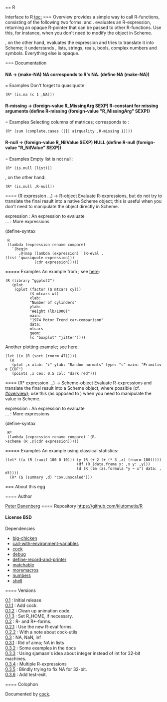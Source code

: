 == R

Interface to R
[[toc:]]
=== Overview
{{R}} provides a simple way to call R-functions, consisting of the following two forms: {{R}} and {{R*}}. {{R}} evaluates an R-expression, returning an opaque R-pointer that can be passed to other R-functions. Use this, for instance, when you don't need to modify the object in Scheme.


{{R*}}, on the other hand, evaluates the expression and tries to translate it into Scheme; it understands {{NULL}}, lists, strings, reals, bools, complex numbers and symbols. Everything else is opaque.


=== Documentation
==== {{NA}}
<constant>NA → (make-NA)</constant>
NA corresponds to R's NA.
<enscript highlight="scheme">(define NA (make-NA))
</enscript>
===== Examples
Don't forget to quasiquote:
 (R* (is.na (c 1 ,NA)))
==== {{R-missing}}
<constant>R-missing → (foreign-value R_MissingArg SEXP)</constant>
R-constant for missing arguments
<enscript highlight="scheme">(define R-missing (foreign-value "R_MissingArg" SEXP))
</enscript>
===== Examples
Selecting columns of matrices; corresponds to {{sum(complete.cases(airquality[, -1]))}}:
 (R* (sum (complete.cases (|[| airquality ,R-missing 1))))
==== {{R-null}}
<constant>R-null → (foreign-value R_NilValue SEXP)</constant>
NULL
<enscript highlight="scheme">(define R-null (foreign-value "R_NilValue" SEXP))
</enscript>
===== Examples
Empty list is not null:
 (R* (is.null (list)))
{{NULL}}, on the other hand:
 (R* (is.null ,R-null))
==== {{R}}
<syntax>(R expression ...) → R-object</syntax>
Evaluate R-expressions, but do not try to translate the final
result into a native Scheme object; this is useful when you don't need
to manipulate the object directly in Scheme.
; expression : An expression to evaluate
; ... : More expressions
<enscript highlight="scheme">(define-syntax
  R
  (lambda (expression rename compare)
    `(begin
       ,@(map (lambda (expression) `(R-eval ,(list 'quasiquote expression)))
              (cdr expression)))))
</enscript>
===== Examples
An example from {{ggplot2}}; see [[https://raw.github.com/klutometis/R/master/doc/ggplot.png|here]]:
 (R (library "ggplot2")
    (plot
     (qplot (factor ($ mtcars cyl))
            ($ mtcars wt)
            xlab:
            "Number of cylinders"
            ylab:
            "Weight (lb/1000)"
            main:
            "1974 Motor Trend car-comparison"
            data:
            mtcars
            geom:
            (c "boxplot" "jitter"))))
Another plotting example; see [[https://raw.github.com/klutometis/R/master/doc/plot.png|here]]:
 (let ((x (R (sort (rnorm 47)))))
   (R
    (plot ,x xlab: "i" ylab: "Random normals" type: "s" main: "Primitive ECDF")
    (points ,x cex: 0.5 col: "dark red")))
==== {{R*}}
<syntax>(R* expression ...) → Scheme-object</syntax>
Evaluate R-expressions and translate the final result into a
Scheme object, where possible (cf. [[#overview]]); use this (as opposed
to {{R}}) when you need to manipulate the value in Scheme.
; expression : An expression to evaluate
; ... : More expressions
<enscript highlight="scheme">(define-syntax
  R*
  (lambda (expression rename compare) `(R->scheme (R ,@(cdr expression)))))
</enscript>
===== Examples
An example using classical statistics:
 (let* ((x (R (runif 100 0 10))) (y (R (+ 2 (+ (* 3 ,x) (rnorm 100)))))
                                 (df (R (data.frame x: ,x y: ,y)))
                                 (d (R (lm (as.formula "y ~ x") data: ,df))))
   (R* ($ (summary ,d) "cov.unscaled")))
=== About this egg

==== Author

[[/users/klutometis|Peter Danenberg]]
==== Repository
[[https://github.com/klutometis/R]]
==== License
BSD
==== Dependencies
* [[big-chicken]]
* [[call-with-environment-variables]]
* [[cock]]
* [[debug]]
* [[define-record-and-printer]]
* [[matchable]]
* [[moremacros]]
* [[numbers]]
* [[shell]]

==== Versions
; [[https://github.com/klutometis/R/releases/tag/0.1|0.1]] : Initial release
; [[https://github.com/klutometis/R/releases/tag/0.1.1|0.1.1]] : Add cock.
; [[https://github.com/klutometis/R/releases/tag/0.1.2|0.1.2]] : Clean up animation code.
; [[https://github.com/klutometis/R/releases/tag/0.1.3|0.1.3]] : Set R_HOME, if necessary.
; [[https://github.com/klutometis/R/releases/tag/0.2|0.2]] : R- and R*-forms.
; [[https://github.com/klutometis/R/releases/tag/0.2.1|0.2.1]] : Use the new R-eval forms.
; [[https://github.com/klutometis/R/releases/tag/0.2.2|0.2.2]] : With a note about cock-utils
; [[https://github.com/klutometis/R/releases/tag/0.3|0.3]] : NA, NaN, inf
; [[https://github.com/klutometis/R/releases/tag/0.3.1|0.3.1]] : Rid of aima; NA in lists
; [[https://github.com/klutometis/R/releases/tag/0.3.2|0.3.2]] : Some examples in the docs
; [[https://github.com/klutometis/R/releases/tag/0.3.3|0.3.3]] : Using sjamaan's idea about integer instead of int for 32-bit machines.
; [[https://github.com/klutometis/R/releases/tag/0.3.4|0.3.4]] : Multiple R-expressions
; [[https://github.com/klutometis/R/releases/tag/0.3.5|0.3.5]] : Blindly trying to fix NA for 32-bit.
; [[https://github.com/klutometis/R/releases/tag/0.3.6|0.3.6]] : Add test-exit.
==== Colophon

Documented by [[/egg/cock|cock]].